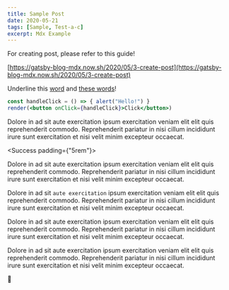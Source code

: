 ```yaml
---
title: Sample Post
date: 2020-05-21
tags: [Sample, Test-a-c]
excerpt: Mdx Example
---
```


<Warning>

For creating post, please refer to this guide!

[https://gatsby-blog-mdx.now.sh/2020/05/3-create-post](https://gatsby-blog-mdx.now.sh/2020/05/3-create-post)

</Warning>

<!-- Underline -->
Underline this <U>word</U> and <U>these words</U>!

<!-- React Live Editor -->
```jsx react-live
const handleClick = () => { alert("Hello!") }
render(<button onClick={handleClick}>Click</button>)
```

<!-- Text Blocks -->

<Primary>

Dolore in ad sit aute exercitation ipsum exercitation veniam elit elit quis reprehenderit commodo. Reprehenderit pariatur in nisi cillum incididunt irure sunt exercitation et nisi velit minim excepteur occaecat.

</Primary>

<!-- Text Block with padding specified -->

<Success padding={"5rem"}>

Dolore in ad sit aute exercitation ipsum exercitation veniam elit elit quis reprehenderit commodo. Reprehenderit pariatur in nisi cillum incididunt irure sunt exercitation et nisi velit minim excepteur occaecat.

</Success>

<Info>

Dolore in ad sit `aute exercitation` ipsum exercitation veniam elit elit quis reprehenderit commodo. Reprehenderit pariatur in nisi cillum incididunt irure sunt exercitation et nisi velit minim excepteur occaecat.

</Info>

<Warning>

Dolore in ad sit aute exercitation ipsum exercitation veniam elit elit quis reprehenderit commodo. Reprehenderit pariatur in nisi cillum incididunt irure sunt exercitation et nisi velit minim excepteur occaecat.

</Warning>

<Danger>

Dolore in ad sit aute exercitation ipsum exercitation veniam elit elit quis reprehenderit commodo. Reprehenderit pariatur in nisi cillum incididunt irure sunt exercitation et nisi velit minim excepteur occaecat.

</Danger>

<!-- Collapsable Component -->

<Collapsable title="Expand Me" titleSize="2rem">

🥰

</Collapsable>